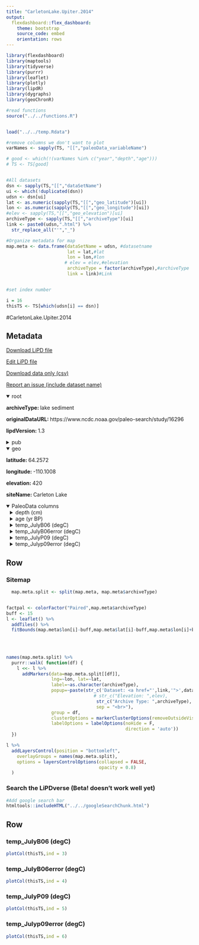 ```yaml
---
title: "CarletonLake.Upiter.2014"
output: 
  flexdashboard::flex_dashboard:
    theme: bootstrap
    source_code: embed
    orientation: rows
---
```


```r
library(flexdashboard)
library(maptools)
library(tidyverse)
library(purrr)
library(leaflet)
library(plotly)
library(lipdR)
library(dygraphs)
library(geoChronR)

#read functions
source("../../functions.R")


load("../../temp.Rdata")

#remove columns we don't want to plot
varNames <- sapply(TS, "[[","paleoData_variableName")

# good <- which(!(varNames %in% c("year","depth","age")))
# TS <- TS[good]


#All datasets
dsn <- sapply(TS,"[[","dataSetName")
ui <- which(!duplicated(dsn))
udsn <- dsn[ui]
lat <- as.numeric(sapply(TS,"[[","geo_latitude")[ui])
lon <- as.numeric(sapply(TS,"[[","geo_longitude")[ui])
#elev <- sapply(TS,"[[","geo_elevation")[ui]
archiveType <- sapply(TS,"[[","archiveType")[ui]
link <- paste0(udsn,".html") %>% 
  str_replace_all("'","_")

#Organize metadata for map
map.meta <- data.frame(dataSetName = udsn, #datasetname
                       lat = lat,#lat
                       lon = lon,#lon
                      # elev = elev,#elevation
                       archiveType = factor(archiveType),#archiveType
                       link = link)#Link


#set index number

i = 16
thisTS <- TS[which(udsn[i] == dsn)]
```
#CarletonLake.Upiter.2014

Metadata {.sidebar}
-------------------------------------
[Download LiPD file](CarletonLake.Upiter.2014.lpd)
            

[Edit LiPD file](http://lipd.net/playground?source=http://lipdverse.org/wNAm0_1_0/CarletonLake.Upiter.2014.lpd)
            

[Download data only (csv)](CarletonLake.Upiter.2014.csv)
            

[Report an issue (include dataset name)](https://github.com/nickmckay/LiPDverse/issues)

<details open style="margin-left: 0px">
<summary>root</summary>
<p style="margin-left: 0px"><strong>archiveType: </strong>lake sediment
<p style="margin-left: 0px"><strong>originalDataURL: </strong>https://www.ncdc.noaa.gov/paleo-search/study/16296
<p style="margin-left: 0px"><strong>lipdVersion: </strong>1.3
</details>
<details>
<summary>pub</summary>
<details style="margin-left: 10px">
<summary>pub1</summary>
<p style="margin-left: 10px"><strong>journal: </strong>Journal of Paleolimnology
<p style="margin-left: 10px"><strong>volume: </strong>52
<p style="margin-left: 10px"><strong>pages: </strong>11-26
<p style="margin-left: 10px"><strong>pubYear: </strong>2014
<p style="margin-left: 10px"><strong>title: </strong>Middle to late Holocene chironomid-inferred July temperatures for the central Northwest Territories, Canada
</details>
<details style="margin-left: 10px">
<summary>pub2</summary>
<p style="margin-left: 10px"><strong>journal: </strong>Journal of Paleolimnology
<p style="margin-left: 10px"><strong>volume: </strong>36
<p style="margin-left: 10px"><strong>pages: </strong>295-314
<p style="margin-left: 10px"><strong>title: </strong>A northwest North American training set: distribution of freshwater midges in relation to air temperature and lake depth
</details>
<details style="margin-left: 10px">
<summary>pub3</summary>
<p style="margin-left: 10px"><strong>journal: </strong>Journal of Paleolimnology
<p style="margin-left: 10px"><strong>volume: </strong>41
<p style="margin-left: 10px"><strong>pages: </strong>349-368
<p style="margin-left: 10px"><strong>title: </strong>Development of a chironomid-based air temperature inference model for the central Canadian Arctic
</details>
</details>
<details open style="margin-left: 0px">
<summary>geo</summary>
<p style="margin-left: 0px"><strong>latitude: </strong>64.2572
<p style="margin-left: 0px"><strong>longitude: </strong>-110.1008
<p style="margin-left: 0px"><strong>elevation: </strong>420
<p style="margin-left: 0px"><strong>siteName: </strong>Carleton Lake
</details>
<details open>
<summary>PaleoData columns</summary>
<details style="margin-left: 10px">
<summary>depth (cm)</summary>
<p style="margin-left: 10px"><strong>TSid: </strong>WEB0cea6043
<p style="margin-left: 10px"><strong>variableName: </strong>depth
<p style="margin-left: 10px"><strong>units: </strong>cm
</details>
<details style="margin-left: 10px">
<summary>age (yr BP)</summary>
<p style="margin-left: 10px"><strong>TSid: </strong>WEB79ca3f15
<p style="margin-left: 10px"><strong>variableName: </strong>age
<p style="margin-left: 10px"><strong>units: </strong>yr BP
<p style="margin-left: 10px"><strong>description: </strong>calendar years before 1950 AD
</details>
<details style="margin-left: 10px">
<summary>temp_JulyB06 (degC)</summary>
<p style="margin-left: 10px"><strong>TSid: </strong>WEB26a7a8a1
<p style="margin-left: 10px"><strong>variableName: </strong>temp_JulyB06
<p style="margin-left: 10px"><strong>units: </strong>degC
<p style="margin-left: 10px"><strong>description: </strong>temp-JulyB06 surface temperature, , , degC, July, reconstruction, , based on Barley et al (2006) transfer function,N
<p style="margin-left: 10px"><strong>useInGlobalTemperatureAnalysis: </strong>TRUE
<details>
<summary>interpretation</summary>
<details style="margin-left: 20px">
<summary>1</summary>
<p style="margin-left: 20px"><strong>direction: </strong>positive
<p style="margin-left: 20px"><strong>scope: </strong>climate
<p style="margin-left: 20px"><strong>seasonality: </strong>JUL
<p style="margin-left: 20px"><strong>variable: </strong>T
<p style="margin-left: 20px"><strong>variableDetail: </strong>air@surface
</details>
</details>
</details>
<details style="margin-left: 10px">
<summary>temp_JulyB06error (degC)</summary>
<p style="margin-left: 10px"><strong>TSid: </strong>WEBbf8d9921
<p style="margin-left: 10px"><strong>variableName: </strong>temp_JulyB06error
<p style="margin-left: 10px"><strong>units: </strong>degC
<p style="margin-left: 10px"><strong>description: </strong>temp-JulyB06err surface temperature, , , degC, July, reconstruction, , based on Barley et al (2006) transfer function,N
</details>
<details style="margin-left: 10px">
<summary>temp_JulyP09 (degC)</summary>
<p style="margin-left: 10px"><strong>TSid: </strong>WEB3f10d57b
<p style="margin-left: 10px"><strong>variableName: </strong>temp_JulyP09
<p style="margin-left: 10px"><strong>units: </strong>degC
<p style="margin-left: 10px"><strong>description: </strong>temp-JulyP09err surface temperature, , , degC, July, reconstruction, , based on Porinchu et al (2009) transfer function,N
</details>
<details style="margin-left: 10px">
<summary>temp_Julyp09error (degC)</summary>
<p style="margin-left: 10px"><strong>TSid: </strong>WEB58e4edbb
<p style="margin-left: 10px"><strong>variableName: </strong>temp_Julyp09error
<p style="margin-left: 10px"><strong>units: </strong>degC
<p style="margin-left: 10px"><strong>description: </strong>temp-JulyP09err surface temperature, , , degC, July, reconstruction, , based on Porinchu et al (2009) transfer function,N
</details>

Row {.tabset .tabset-fade}
-----------------------------------------------------------------------

### Sitemap

```r
  map.meta.split <- split(map.meta, map.meta$archiveType)


factpal <- colorFactor("Paired",map.meta$archiveType)
buff <- 15
l <- leaflet() %>% 
  addTiles() %>% 
  fitBounds(map.meta$lon[i]-buff,map.meta$lat[i]-buff,map.meta$lon[i]+buff,map.meta$lat[i]+buff)
  

  
  
names(map.meta.split) %>%
  purrr::walk( function(df) {
    l <<- l %>%
      addMarkers(data=map.meta.split[[df]],
                 lng=~lon, lat=~lat,
                 label=~as.character(archiveType),
                 popup=~paste(str_c('Dataset: <a href="',link,'">',dataSetName,'</a>'),
                                 # str_c("Elevation: ",elev),
                                  str_c("Archive Type: ",archiveType),
                                  sep = "<br>"),
                 group = df,
                 clusterOptions = markerClusterOptions(removeOutsideVisibleBounds = F),
                 labelOptions = labelOptions(noHide = F,
                                             direction = 'auto'))
  })

l %>%
  addLayersControl(position = "bottomleft",
    overlayGroups = names(map.meta.split),
    options = layersControlOptions(collapsed = FALSE,
                                   opacity = 0.8)
  )
```

### Search the LiPDverse (Beta! doesn't work well yet)
```r
#Add google search bar
htmltools::includeHTML("../../googleSearchChunk.html")
```


Row {.tabset .tabset-fade}
-----------------------------------------------------------------------

### temp_JulyB06 (degC)
```r
plotCol(thisTS,ind = 3)
```

### temp_JulyB06error (degC)
```r
plotCol(thisTS,ind = 4)
```

### temp_JulyP09 (degC)
```r
plotCol(thisTS,ind = 5)
```

### temp_Julyp09error (degC)
```r
plotCol(thisTS,ind = 6)
```
